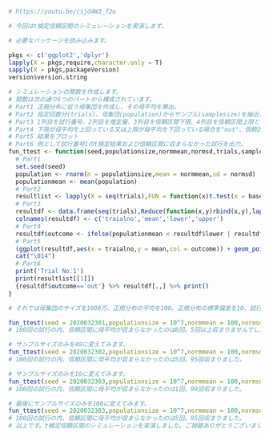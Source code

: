```{r}
# https://youtu.be/csjd4W3_f2o

# 今回はt検定信頼区間のシミュレーションを実演します。

# 必要なパッケージを読み込みます。

pkgs <- c('ggplot2','dplyr')
lapply(X = pkgs,require,character.only = T)
sapply(X = pkgs,packageVersion)
version$version.string

# シミュレーションの関数を作成します。
# 関数は次の通り6つのパートから構成されています。
# Part1 正規分布に従う母集団を作成し、その母平均を算出。
# Part2 指定回数分(trials)、母集団(population)からサンプル(samplesize)を抽出しt検定を実施。
# Part3 1列目を試行番号、2列目を推定量、3列目を信頼区間下限、4列目を信頼区間上限としたデータフレームを作成。
# Part4 下限が母平均を上回っている又は上限が母平均を下回っている場合を"out"、信頼区間に収まっている場合を"in"とし、  Part3で作成したデータフレームに列を追加。
# Part5 結果をプロット
# Part6 例として試行番号1のt検定結果および信頼区間に収まらなかった試行を出力。
fun_ttest <- function(seed,populationsize,normmean,normsd,trials,samplesize,cl){
  # Part1
  set.seed(seed)
  population <- rnorm(n = populationsize,mean = normmean,sd = normsd)
  populationmean <- mean(population)
  # Part2
  resultlist <- lapply(X = seq(trials),FUN = function(x)t.test(x = base::sample(population,samplesize,replace = F),mu = populationmean, conf.level = cl,alternative = 'two.sided'))
  # Part3
  resultdf <- data.frame(seq(trials),Reduce(function(x,y)rbind(x,y),lapply(X = resultlist,function(x)c(x$estimate,x$conf.int[1],x$conf.int[2]))),row.names = NULL)
  colnames(resultdf) <- c('traialno','mean','lower','upper')
  # Part4
  resultdf$outcome <- ifelse(populationmean < resultdf$lower | resultdf$upper < mean(population),'out','in')
  # Part5
  (ggplot(resultdf,aes(x = traialno,y = mean,col = outcome)) + geom_point(size = 1) + geom_errorbar(aes(ymax = upper,ymin = lower,col = outcome)) + geom_hline(yintercept = populationmean,linetype = 2) + scale_color_manual(values = c('out' = 'red','in' = 'blue')) + theme(legend.title = element_blank(),legend.text = element_text(size = 20),axis.title.x = element_blank(),axis.title.y = element_blank(),axis.text = element_text(size = 20)) + annotate(geom = 'text',x = 0,y = populationmean,label = 'Population mean\n',vjust = 0.5,hjust = 0,size = 10)) %>% print()
  cat("\014")
  # Part6
  print('Trial No.1')
  print(resultlist[[1]])
  {resultdf$outcome=='out'} %>% resultdf[.,] %>% print()
}

# それでは母集団のサイズを1000万、正規分布の平均を100、正規分布の標準偏差を10、試行回数を100、サンプルサイズを20、信頼水準を95%として試行してみましょう。

fun_ttest(seed = 2020032301,populationsize = 10^7,normmean = 100,normsd = 10,trials = 100,samplesize = 20,cl = 0.95)
# 100回の試行の内、信頼区間に母平均が収まらなかったのは8回。5回以上収まりませんでした。

# サンプルサイズのみを40に変えてみます。
fun_ttest(seed = 2020032302,populationsize = 10^7,normmean = 100,normsd = 10,trials = 100,samplesize = 40,cl = 0.95)
# 100回の試行の内、信頼区間に母平均が収まらなかったのは5回。95回収まりました。

# サンプルサイズのみを10に変えてみます。
fun_ttest(seed = 2020032303,populationsize = 10^7,normmean = 100,normsd = 10,trials = 100,samplesize = 10,cl = 0.95)
# 100回の試行の内、信頼区間に母平均が収まらなかったのは1回。99回収まりました。

# 最後にサンプルサイズのみを100に変えてみます。
fun_ttest(seed = 2020032303,populationsize = 10^7,normmean = 100,normsd = 10,trials = 100,samplesize = 100,cl = 0.95)
# 100回の試行の内、信頼区間に母平均が収まらなかったのは5回。95回収まりました。
# 以上です。t検定信頼区間のシミュレーションを実演しました。ご視聴ありがとうございました。
```
